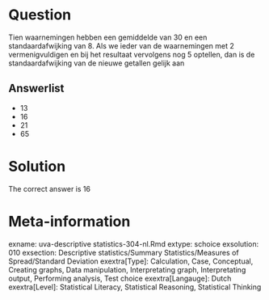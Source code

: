 Question
========

Tien waarnemingen hebben een gemiddelde van 30 en een standaardafwijking van 8. Als we ieder van de waarnemingen met 2 vermenigvuldigen en bij het resultaat vervolgens nog 5 optellen, dan is de standaardafwijking van de nieuwe getallen gelijk aan 

Answerlist
----------
* 13
* 16
* 21
* 65

Solution
========

The correct answer is  16 

Meta-information
================
exname: uva-descriptive statistics-304-nl.Rmd 
extype: schoice 
exsolution: 010 
exsection: Descriptive statistics/Summary Statistics/Measures of Spread/Standard Deviation
exextra[Type]: Calculation, Case, Conceptual, Creating graphs, Data manipulation, Interpretating graph, Interpretating output, Performing analysis, Test choice 
exextra[Langauge]: Dutch 
exextra[Level]: Statistical Literacy, Statistical Reasoning, Statistical Thinking 
